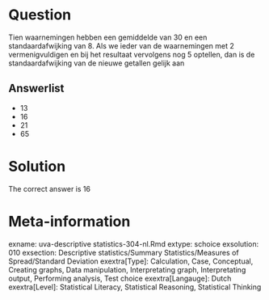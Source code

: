 Question
========

Tien waarnemingen hebben een gemiddelde van 30 en een standaardafwijking van 8. Als we ieder van de waarnemingen met 2 vermenigvuldigen en bij het resultaat vervolgens nog 5 optellen, dan is de standaardafwijking van de nieuwe getallen gelijk aan 

Answerlist
----------
* 13
* 16
* 21
* 65

Solution
========

The correct answer is  16 

Meta-information
================
exname: uva-descriptive statistics-304-nl.Rmd 
extype: schoice 
exsolution: 010 
exsection: Descriptive statistics/Summary Statistics/Measures of Spread/Standard Deviation
exextra[Type]: Calculation, Case, Conceptual, Creating graphs, Data manipulation, Interpretating graph, Interpretating output, Performing analysis, Test choice 
exextra[Langauge]: Dutch 
exextra[Level]: Statistical Literacy, Statistical Reasoning, Statistical Thinking 
